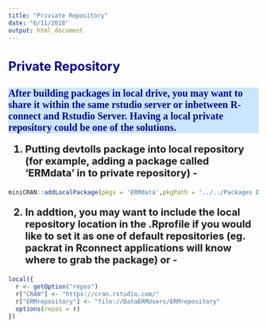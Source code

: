 ```yaml
---
title: "Priviate Repository"
date: "6/11/2018"
output: html_document
---
```



<style type="text/css">

.main-container {
  max-width: 1200px;
  margin-left: auto;
  margin-right: auto;
}
td {  /* Table  */
  font-size: 8px;
  
}
h1.title {
  font-size: 38px;
  color: DarkRed;
}
h1 { /* Header 1 */
  font-size: 30px;
  color: DarkBlue;
}
h2 { /* Header 2 */
    font-size: 25px;
  color: DarkBlue;
}
h3 { /* Header 3 */
  background: #cce5ff;
  font-size: 20px;
  font-family: "Times New Roman", Times, serif;
  color: DarkBlue;
}
code.r{ /* Code block */
    font-size: 12px;
}
pre { /* Code block - determines code spacing between lines */
    font-size: 14px;
}

ol { /* ordered list style */
    font-size: 20px;font-weight:bold;}

ul {/* dot list style */
font-size: 15px;
}


</style>




## Private Repository
### After building packages in local drive, you may want to share it within the same rstudio server or inbetween R-connect and Rstudio Server. Having a local private repository could be one of the solutions. 

1. Putting devtolls package into local repository (for example, adding a package called 'ERMdata' in  to private repository) -
```r
miniCRAN::addLocalPackage(pkgs = 'ERMdata',pkgPath = '../../Packages Development/2018/',path= '/DataERMUsers/ERMrepository/', build=T)
```


2. In addtion, you may want to include the local repository location in the .Rprofile if you would like to set it as one of default repositories (eg. packrat in Rconnect applications will know where to grab the package) or - 
```r
local({
  r <- getOption("repos")
  r["CRAN"] <- "https://cran.rstudio.com/"
  r["ERMrepository"] <- "file://DataERMUsers/ERMrepository"
  options(repos = r)
})
```





